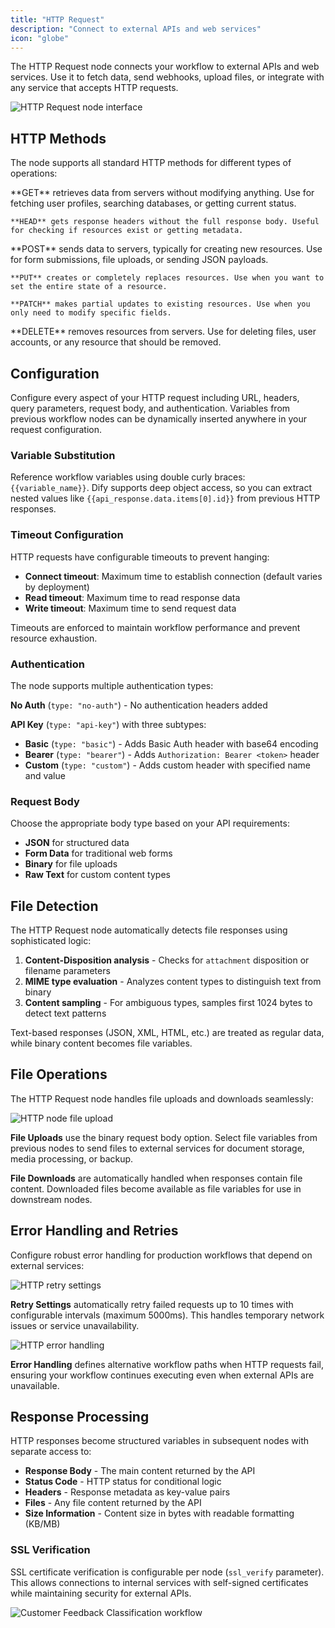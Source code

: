 ```yaml
---
title: "HTTP Request"
description: "Connect to external APIs and web services"
icon: "globe"
---
```


The HTTP Request node connects your workflow to external APIs and web services. Use it to fetch data, send webhooks, upload files, or integrate with any service that accepts HTTP requests.

<Frame caption="HTTP Request node configuration">
  <img src="https://assets-docs.dify.ai/dify-enterprise-mintlify/en/guides/workflow/node/07c5e952eb4c9d6a32d0b7c2d855d4a5.png" alt="HTTP Request node interface" />
</Frame>

## HTTP Methods

The node supports all standard HTTP methods for different types of operations:

<Tabs>
  <Tab title="Data Retrieval">
    **GET** retrieves data from servers without modifying anything. Use for fetching user profiles, searching databases, or getting current status.
    
    **HEAD** gets response headers without the full response body. Useful for checking if resources exist or getting metadata.
  </Tab>
  
  <Tab title="Data Submission">
    **POST** sends data to servers, typically for creating new resources. Use for form submissions, file uploads, or sending JSON payloads.
    
    **PUT** creates or completely replaces resources. Use when you want to set the entire state of a resource.
    
    **PATCH** makes partial updates to existing resources. Use when you only need to modify specific fields.
  </Tab>
  
  <Tab title="Resource Management">
    **DELETE** removes resources from servers. Use for deleting files, user accounts, or any resource that should be removed.
  </Tab>
</Tabs>

## Configuration

Configure every aspect of your HTTP request including URL, headers, query parameters, request body, and authentication. Variables from previous workflow nodes can be dynamically inserted anywhere in your request configuration.

### Variable Substitution

Reference workflow variables using double curly braces: `{{variable_name}}`. Dify supports deep object access, so you can extract nested values like `{{api_response.data.items[0].id}}` from previous HTTP responses.

### Timeout Configuration

HTTP requests have configurable timeouts to prevent hanging:
- **Connect timeout**: Maximum time to establish connection (default varies by deployment)
- **Read timeout**: Maximum time to read response data
- **Write timeout**: Maximum time to send request data

Timeouts are enforced to maintain workflow performance and prevent resource exhaustion.

### Authentication

The node supports multiple authentication types:

**No Auth** (`type: "no-auth"`) - No authentication headers added

**API Key** (`type: "api-key"`) with three subtypes:
- **Basic** (`type: "basic"`) - Adds Basic Auth header with base64 encoding
- **Bearer** (`type: "bearer"`) - Adds `Authorization: Bearer <token>` header
- **Custom** (`type: "custom"`) - Adds custom header with specified name and value

### Request Body

Choose the appropriate body type based on your API requirements:

- **JSON** for structured data
- **Form Data** for traditional web forms
- **Binary** for file uploads
- **Raw Text** for custom content types

## File Detection

The HTTP Request node automatically detects file responses using sophisticated logic:

1. **Content-Disposition analysis** - Checks for `attachment` disposition or filename parameters
2. **MIME type evaluation** - Analyzes content types to distinguish text from binary
3. **Content sampling** - For ambiguous types, samples first 1024 bytes to detect text patterns

Text-based responses (JSON, XML, HTML, etc.) are treated as regular data, while binary content becomes file variables.

## File Operations

The HTTP Request node handles file uploads and downloads seamlessly:

<Frame caption="File upload configuration example">
  <img src="https://assets-docs.dify.ai/dify-enterprise-mintlify/en/guides/workflow/node/1f2e33cf7bed33096b5aee145006193d.png" alt="HTTP node file upload" />
</Frame>

**File Uploads** use the binary request body option. Select file variables from previous nodes to send files to external services for document storage, media processing, or backup.

**File Downloads** are automatically handled when responses contain file content. Downloaded files become available as file variables for use in downstream nodes.

## Error Handling and Retries

Configure robust error handling for production workflows that depend on external services:

<Frame caption="HTTP retry configuration">
  <img src="https://assets-docs.dify.ai/2024/12/2e7c6080c0875e31a074c2a9a4543797.png" alt="HTTP retry settings" />
</Frame>

**Retry Settings** automatically retry failed requests up to 10 times with configurable intervals (maximum 5000ms). This handles temporary network issues or service unavailability.

<Frame caption="HTTP error handling options">
  <img src="https://assets-docs.dify.ai/2024/12/91daa86d9770390ab2a41d6d0b6ed1e7.png" alt="HTTP error handling" />
</Frame>

**Error Handling** defines alternative workflow paths when HTTP requests fail, ensuring your workflow continues executing even when external APIs are unavailable.

## Response Processing

HTTP responses become structured variables in subsequent nodes with separate access to:

- **Response Body** - The main content returned by the API
- **Status Code** - HTTP status for conditional logic  
- **Headers** - Response metadata as key-value pairs
- **Files** - Any file content returned by the API
- **Size Information** - Content size in bytes with readable formatting (KB/MB)

### SSL Verification

SSL certificate verification is configurable per node (`ssl_verify` parameter). This allows connections to internal services with self-signed certificates while maintaining security for external APIs.

<Frame caption="Dynamic API integration example workflow">
  <img src="https://assets-docs.dify.ai/dify-enterprise-mintlify/en/guides/workflow/node/090975269f8998f906c5636dde8d9540.png" alt="Customer Feedback Classification workflow" />
</Frame>
